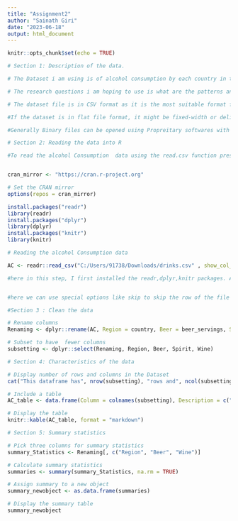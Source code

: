 ---
title: "Assignment2"
author: "Sainath Giri"
date: "2023-06-18"
output: html_document
---


```{r setup, include=FALSE}
knitr::opts_chunk$set(echo = TRUE)
```

```{r Description, echo=TRUE}
# Section 1: Description of the data.

# The Dataset i am using is of alcohol consumption by each country in terms of Beers,spirit,wine served and total litres of pure alcohol consumed. This information was collected from the popular bars,pubs and liquor stores in each country.

# The research questions i am hoping to use is what are the patterns and trends in alcohol consumption of each country and also the impact of alcohol on the public health? how alcohol consumption get influenced based on which factors.

# The dataset file is in CSV format as it is the most suitable format for a dataset. If suppose the dataset is in flat file format then it could be either fixed width or delimiter.

#If the dataset is in flat file format, it might be fixed-width or delimited, my dataset file  is a delimited as it contains delimiter comma i.e (",").

#Generally Binary files can be opened using Propreitary softwares with specific binary formating features and also using programming languages like Python which has specialized libraries to open it.

```

```{r reading the dataset, echo=TRUE}
# Section 2: Reading the data into R

#To read the alcohol Consumption  data using the read.csv function present in readr package.


cran_mirror <- "https://cran.r-project.org"

# Set the CRAN mirror
options(repos = cran_mirror)

install.packages("readr")
library(readr)
install.packages("dplyr")
library(dplyr)
install.packages("knitr")
library(knitr)

# Reading the alcohol Consumption data

AC <- readr::read_csv("C:/Users/91738/Downloads/drinks.csv" , show_col_types = FALSE)

#here in this step, I first installed the readr,dplyr,knitr packages. After that i read the drinks.csv file into object AC using the read_csv function.


#here we can use special options like skip to skip the row of the file from reading which are not necessary for example row containing header names which are not required. if we dont give this special option it will read the values with default delimiter i.e (",").
```

```{r Clean the data, echo=TRUE}
#Section 3 : Clean the data

# Rename columns
Renaming <- dplyr::rename(AC, Region = country, Beer = beer_servings, Spirit = spirit_servings, Wine = wine_servings, Total_Litres_of_Alcohol = total_litres_of_pure_alcohol)

# Subset to have  fewer columns
subsetting <- dplyr::select(Renaming, Region, Beer, Spirit, Wine)
```

```{r Characteristics of the data, echo=TRUE}
# Section 4: Characteristics of the data

# Display number of rows and columns in the Dataset
cat("This dataframe has", nrow(subsetting), "rows and", ncol(subsetting), "columns.The names of the columns and a brief description of each are in the table below:")

# Include a table
AC_table <- data.frame(Column = colnames(subsetting), Description = c("Name of the Country", "TOtal number of Beers Sold ", "TOtal Litres of Spirit Sold", "Total Litres of Wine sold"))

# Display the table
knitr::kable(AC_table, format = "markdown")
```

```{r Summary, echo=TRUE}
# Section 5: Summary statistics

# Pick three columns for summary statistics
summary_Statistics <- Renaming[, c("Region", "Beer", "Wine")]

# Calculate summary statistics
summaries <- summary(summary_Statistics, na.rm = TRUE)

# Assign summary to a new object
summary_newobject <- as.data.frame(summaries)

# Display the summary table
summary_newobject
```

